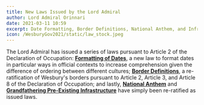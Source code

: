 ```yaml
---
title: New Laws Issued by the Lord Admiral
author: Lord Admiral Orinnari
date: 2021-03-11 10:59
excerpt: Date Formatting, Border Definitions, National Anthem, and Infrastructure.
icon: /WesburyGov2021/static/law_stock.jpeg
---
```

The Lord Admiral has issued a series of laws pursuant to Article 2 of the
Declaration of Occupation: [**Formatting of Dates**](/WesburyGov2021/laws/date-formats), a new
law to format dates in particular ways in official contexts to increase
comprehension given the difference of ordering between different cultures;
[**Border Definitions**](/WesburyGov2021/laws/border-definitions), a re-ratification of
Wesbury's borders pursuant to Article 2, Article 3, and Article 8 of the
Declaration of Occupation; and lastly, [**National Anthem**](/WesburyGov2021/laws/national-anthem)
and [**Grandfathering Pre-Existing Infrastructure**](/WesburyGov2021/laws/pre-existing-infrastructure)
have simply been re-ratified as issued laws.

